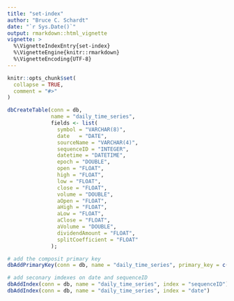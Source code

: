 ```yaml
---
title: "set-index"
author: "Bruce C. Schardt"
date: "`r Sys.Date()`"
output: rmarkdown::html_vignette
vignette: >
  %\VignetteIndexEntry{set-index}
  %\VignetteEngine{knitr::rmarkdown}
  %\VignetteEncoding{UTF-8}
---
```


```r
knitr::opts_chunk$set(
  collapse = TRUE,
  comment = "#>"
)
```




```r

dbCreateTable(conn = db,
              name = "daily_time_series",
              fields <- list(
                symbol = "VARCHAR(8)",
                date   = "DATE",
                sourceName = "VARCHAR(4)",
                sequenceID = "INTEGER",
                datetime = "DATETIME",
                epoch = "DOUBLE",
                open = "FLOAT",
                high = "FLOAT",
                low = "FLOAT",
                close = "FLOAT",
                volume = "DOUBLE",
                aOpen = "FLOAT",
                aHigh = "FLOAT",
                aLow = "FLOAT",
                aClose = "FLOAT",
                aVolume = "DOUBLE",
                dividendAmount = "FLOAT",
                splitCoefficient = "FLOAT"
              );

# add the composit primary key                            
dbAddPrimaryKey(conn = db, name = "daily_time_series", primary_key = c("symbol","date","sourceName")) 

# add seconary imdexes on date and sequenceID
dbAddIndex(conn = db, name = "daily_time_series", index = "sequenceID")
dbAddIndex(conn = db, name = "daily_time_series", index = "date")

```
